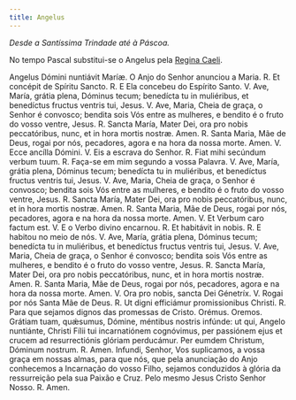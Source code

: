 ```yaml
---
title: Angelus
---
```


<em>Desde a Santíssima Trindade até à Páscoa.</em>

No tempo Pascal substitui-se o Angelus pela [Regina Caeli](/canticos/sacros/reginacaeli).

<div class="grid grid-cols-2 gap-5">
  <span class="text-justify">Angelus Dómini nuntiávit Maríæ.</span>
  <span class="text-justify">O Anjo do Senhor anunciou a Maria.</span>
  <span class="text-justify">
    <span class="text-red-500">R.</span> Et concépit de Spíritu Sancto.
  </span>
  <span class="text-justify">
    <span class="text-red-500">R.</span> E Ela concebeu do Espírito Santo.
  </span>
  <span class="text-justify">
    V. Ave, María, grátia plena, Dóminus tecum; benedícta tu in muliéribus, et
    benedíctus fructus ventris tui, Jesus.
  </span>
  <span class="text-justify">
    V. Ave, Maria, Cheia de graça, o Senhor é convosco; bendita sois Vós entre
    as mulheres, e bendito é o fruto do vosso ventre, Jesus.
  </span>
  <span class="text-justify">
    <span class="text-red-500">R.</span> Sancta María, Mater Dei, ora pro nobis
    peccatóribus, nunc, et in hora mortis nostræ. Amen.
  </span>
  <span class="text-justify">
    <span class="text-red-500">R.</span> Santa Maria, Mãe de Deus, rogai por
    nós, pecadores, agora e na hora da nossa morte. Amen.
  </span>
  <span class="text-justify">V. Ecce ancílla Dómini.</span>
  <span class="text-justify">V. Eis a escrava do Senhor.</span>
  <span class="text-justify">
    <span class="text-red-500">R.</span> Fiat mihi secúndum verbum tuum.
  </span>
  <span class="text-justify">
    <span class="text-red-500">R.</span> Faça-se em mim segundo a vossa Palavra.
  </span>
  <span class="text-justify">
    V. Ave, María, grátia plena, Dóminus tecum; benedícta tu in muliéribus, et
    benedíctus fructus ventris tui, Jesus.
  </span>
  <span class="text-justify">
    V. Ave, Maria, Cheia de graça, o Senhor é convosco; bendita sois Vós entre
    as mulheres, e bendito é o fruto do vosso ventre, Jesus.
  </span>
  <span class="text-justify">
    <span class="text-red-500">R.</span> Sancta María, Mater Dei, ora pro nobis
    peccatóribus, nunc, et in hora mortis nostræ. Amen.
  </span>
  <span class="text-justify">
    <span class="text-red-500">R.</span> Santa Maria, Mãe de Deus, rogai por
    nós, pecadores, agora e na hora da nossa morte. Amen.
  </span>
  <span class="text-justify">V. Et Verbum caro factum est.</span>
  <span class="text-justify">V. E o Verbo divino encarnou.</span>
  <span class="text-justify">
    <span class="text-red-500">R.</span> Et habitávit in nobis.
  </span>
  <span class="text-justify">
    <span class="text-red-500">R.</span> E habitou no meio de nós.
  </span>
  <span class="text-justify">
    V. Ave, María, grátia plena, Dóminus tecum; benedícta tu in muliéribus, et
    benedíctus fructus ventris tui, Jesus.
  </span>
  <span class="text-justify">
    V. Ave, Maria, Cheia de graça, o Senhor é convosco; bendita sois Vós entre
    as mulheres, e bendito é o fruto do vosso ventre, Jesus.
  </span>
  <span class="text-justify">
    <span class="text-red-500">R.</span> Sancta María, Mater Dei, ora pro nobis
    peccatóribus, nunc, et in hora mortis nostræ. Amen.
  </span>
  <span class="text-justify">
    <span class="text-red-500">R.</span> Santa Maria, Mãe de Deus, rogai por
    nós, pecadores, agora e na hora da nossa morte. Amen.
  </span>
  <span class="text-justify">V. Ora pro nobis, sancta Dei Génetríx.</span>
  <span class="text-justify">V. Rogai por nós Santa Mãe de Deus.</span>
  <span class="text-justify">
    <span class="text-red-500">R.</span> Ut digni efficiámur promissionibus
    Christi.
  </span>
  <span class="text-justify">
    <span class="text-red-500">R.</span> Para que sejamos dignos das promessas
    de Cristo.
  </span>
  <span class="text-red-500 text-center">Orémus.</span>
  <span class="text-red-500 text-center">Oremos.</span>
  <span class="text-justify">
    Grátiam tuam, quǽsumus, Dómine, méntibus nostris infúnde: ut qui, Angelo
    nuntiánte, Christi Fílii tui incarnatiónem cognóvimus, per passiónem ejus et
    crucem ad resurrectiónis glóriam perducámur. Per eumdem Christum, Dóminum
    nostrum. <span class="text-red-500">R.</span> Amen.
  </span>
  <span class="text-justify">
    Infundi, Senhor, Vos suplicamos, a vossa graça em nossas almas, para que
    nós, que pela anunciação do Anjo conhecemos a Incarnação do vosso Filho,
    sejamos conduzidos à glória da ressurreição pela sua Paixão e Cruz. Pelo
    mesmo Jesus Cristo Senhor Nosso.
    <span class="text-red-500">R.</span> Amen.
  </span>
</div>
